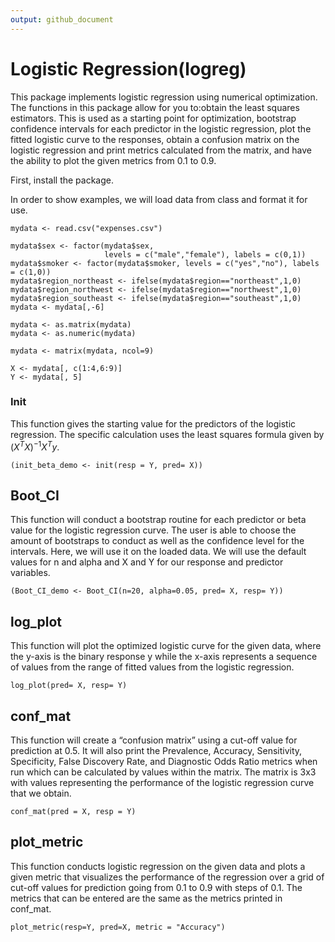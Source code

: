 ```yaml
---
output: github_document
---
```


# Logistic Regression(logreg)
  

This package implements logistic regression using numerical optimization. The functions in this package allow for you to:obtain the least squares estimators. This is used as a starting point for optimization, bootstrap confidence intervals for each predictor in the logistic regression, plot the fitted logistic curve to the responses, obtain a confusion matrix on the logistic regression and print metrics calculated from the matrix, and have the ability to plot the given metrics from 0.1 to 0.9. 

First, install the package.
    
In order to show examples, we will load data from class and format it for use.

```
mydata <- read.csv("expenses.csv")

mydata$sex <- factor(mydata$sex, 
                     levels = c("male","female"), labels = c(0,1))
mydata$smoker <- factor(mydata$smoker, levels = c("yes","no"), labels = c(1,0))
mydata$region_northeast <- ifelse(mydata$region=="northeast",1,0)
mydata$region_northwest <- ifelse(mydata$region=="northwest",1,0)
mydata$region_southeast <- ifelse(mydata$region=="southeast",1,0)
mydata <- mydata[,-6]

mydata <- as.matrix(mydata)
mydata <- as.numeric(mydata)

mydata <- matrix(mydata, ncol=9)

X <- mydata[, c(1:4,6:9)]
Y <- mydata[, 5]
```

### Init

This function gives the starting value for the predictors of the logistic regression. The specific calculation uses the least squares formula given by $(X^TX)^{−1}X^Ty$.

```
(init_beta_demo <- init(resp = Y, pred= X))
```

## Boot_CI

This function will conduct a bootstrap routine for each predictor or beta value for the logistic regression curve. The user is able to choose the amount of bootstraps to conduct as well as the confidence level for the intervals. Here, we will use it on the loaded data. We will use the default values for n and alpha and X and Y for our response and predictor variables.

```
(Boot_CI_demo <- Boot_CI(n=20, alpha=0.05, pred= X, resp= Y))
```

## log_plot

This function will plot the optimized logistic curve for the given data,  where the y-axis is the binary response y while the x-axis represents a sequence of values from the range of fitted values from the logistic regression.

```
log_plot(pred= X, resp= Y)
```

## conf_mat

This function will create a "confusion matrix" using a cut-off value for prediction at 0.5. It will also print the Prevalence, Accuracy, Sensitivity, Specificity, False Discovery Rate, and Diagnostic Odds Ratio metrics when run which can be calculated by values within the matrix. The matrix is 3x3 with values representing the performance of the logistic regression curve that we obtain.

```
conf_mat(pred = X, resp = Y)
```

## plot_metric

This function conducts logistic regression on the given data and plots a given metric that visualizes the performance of the regression over a grid of cut-off values for prediction going from 0.1 to 0.9 with steps of 0.1. The metrics that can be entered are the same as the metrics printed in conf_mat.

```
plot_metric(resp=Y, pred=X, metric = "Accuracy")
```



